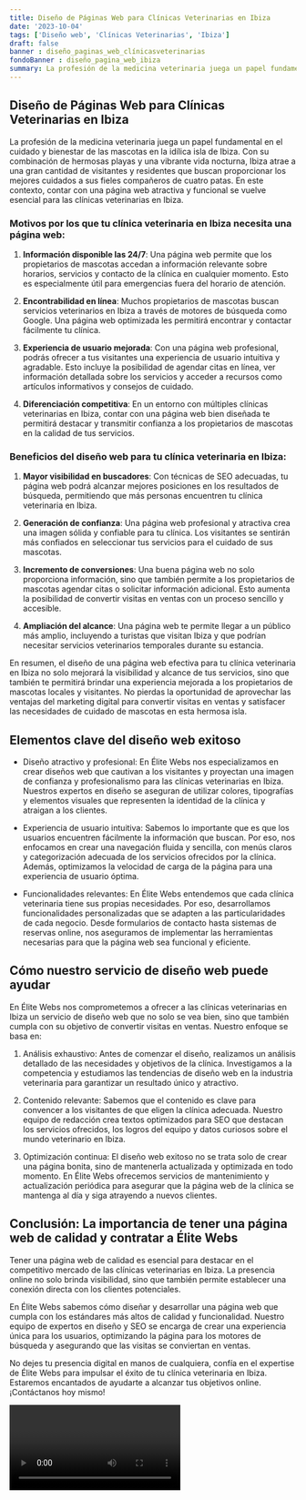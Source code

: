 ```yaml
---
title: Diseño de Páginas Web para Clínicas Veterinarias en Ibiza
date: '2023-10-04'
tags: ['Diseño web', 'Clínicas Veterinarias', 'Ibiza']
draft: false
banner : diseño_paginas_web_clínicasveterinarias
fondoBanner : diseño_pagina_web_ibiza
summary: La profesión de la medicina veterinaria juega un papel fundamental en el cuidado y bienestar de las mascotas en la idílica isla de Ibiza. Con su combinación de hermosas playas y una vibrante vida nocturna, Ibiza atrae a una gran cantidad de visitantes y residentes que buscan proporcionar los mejores cuidados a sus fieles compañeros de cuatro patas. En este contexto, contar con una página web atractiva y funcional se vuelve esencial para las clínicas veterinarias en Ibiza.
---
```


## Diseño de Páginas Web para Clínicas Veterinarias en Ibiza

La profesión de la medicina veterinaria juega un papel fundamental en el cuidado y bienestar de las mascotas en la idílica isla de Ibiza. Con su combinación de hermosas playas y una vibrante vida nocturna, Ibiza atrae a una gran cantidad de visitantes y residentes que buscan proporcionar los mejores cuidados a sus fieles compañeros de cuatro patas. En este contexto, contar con una página web atractiva y funcional se vuelve esencial para las clínicas veterinarias en Ibiza.

### Motivos por los que tu clínica veterinaria en Ibiza necesita una página web:

1. **Información disponible las 24/7**: Una página web permite que los propietarios de mascotas accedan a información relevante sobre horarios, servicios y contacto de la clínica en cualquier momento. Esto es especialmente útil para emergencias fuera del horario de atención.

2. **Encontrabilidad en línea**: Muchos propietarios de mascotas buscan servicios veterinarios en Ibiza a través de motores de búsqueda como Google. Una página web optimizada les permitirá encontrar y contactar fácilmente tu clínica.

3. **Experiencia de usuario mejorada**: Con una página web profesional, podrás ofrecer a tus visitantes una experiencia de usuario intuitiva y agradable. Esto incluye la posibilidad de agendar citas en línea, ver información detallada sobre los servicios y acceder a recursos como artículos informativos y consejos de cuidado.

4. **Diferenciación competitiva**: En un entorno con múltiples clínicas veterinarias en Ibiza, contar con una página web bien diseñada te permitirá destacar y transmitir confianza a los propietarios de mascotas en la calidad de tus servicios.

### Beneficios del diseño web para tu clínica veterinaria en Ibiza:

1. **Mayor visibilidad en buscadores**: Con técnicas de SEO adecuadas, tu página web podrá alcanzar mejores posiciones en los resultados de búsqueda, permitiendo que más personas encuentren tu clínica veterinaria en Ibiza.

2. **Generación de confianza**: Una página web profesional y atractiva crea una imagen sólida y confiable para tu clínica. Los visitantes se sentirán más confiados en seleccionar tus servicios para el cuidado de sus mascotas.

3. **Incremento de conversiones**: Una buena página web no solo proporciona información, sino que también permite a los propietarios de mascotas agendar citas o solicitar información adicional. Esto aumenta la posibilidad de convertir visitas en ventas con un proceso sencillo y accesible.

4. **Ampliación del alcance**: Una página web te permite llegar a un público más amplio, incluyendo a turistas que visitan Ibiza y que podrían necesitar servicios veterinarios temporales durante su estancia.

En resumen, el diseño de una página web efectiva para tu clínica veterinaria en Ibiza no solo mejorará la visibilidad y alcance de tus servicios, sino que también te permitirá brindar una experiencia mejorada a los propietarios de mascotas locales y visitantes. No pierdas la oportunidad de aprovechar las ventajas del marketing digital para convertir visitas en ventas y satisfacer las necesidades de cuidado de mascotas en esta hermosa isla.

<GifSeo />

<Cta />

## Elementos clave del diseño web exitoso

- Diseño atractivo y profesional: En Élite Webs nos especializamos en crear diseños web que cautivan a los visitantes y proyectan una imagen de confianza y profesionalismo para las clínicas veterinarias en Ibiza. Nuestros expertos en diseño se aseguran de utilizar colores, tipografías y elementos visuales que representen la identidad de la clínica y atraigan a los clientes.

- Experiencia de usuario intuitiva: Sabemos lo importante que es que los usuarios encuentren fácilmente la información que buscan. Por eso, nos enfocamos en crear una navegación fluida y sencilla, con menús claros y categorización adecuada de los servicios ofrecidos por la clínica. Además, optimizamos la velocidad de carga de la página para una experiencia de usuario óptima.

- Funcionalidades relevantes: En Élite Webs entendemos que cada clínica veterinaria tiene sus propias necesidades. Por eso, desarrollamos funcionalidades personalizadas que se adapten a las particularidades de cada negocio. Desde formularios de contacto hasta sistemas de reservas online, nos aseguramos de implementar las herramientas necesarias para que la página web sea funcional y eficiente.

## Cómo nuestro servicio de diseño web puede ayudar

En Élite Webs nos comprometemos a ofrecer a las clínicas veterinarias en Ibiza un servicio de diseño web que no solo se vea bien, sino que también cumpla con su objetivo de convertir visitas en ventas. Nuestro enfoque se basa en:

1. Análisis exhaustivo: Antes de comenzar el diseño, realizamos un análisis detallado de las necesidades y objetivos de la clínica. Investigamos a la competencia y estudiamos las tendencias de diseño web en la industria veterinaria para garantizar un resultado único y atractivo.

2. Contenido relevante: Sabemos que el contenido es clave para convencer a los visitantes de que eligen la clínica adecuada. Nuestro equipo de redacción crea textos optimizados para SEO que destacan los servicios ofrecidos, los logros del equipo y datos curiosos sobre el mundo veterinario en Ibiza.

3. Optimización continua: El diseño web exitoso no se trata solo de crear una página bonita, sino de mantenerla actualizada y optimizada en todo momento. En Élite Webs ofrecemos servicios de mantenimiento y actualización periódica para asegurar que la página web de la clínica se mantenga al día y siga atrayendo a nuevos clientes.

## Conclusión: La importancia de tener una página web de calidad y contratar a Élite Webs

Tener una página web de calidad es esencial para destacar en el competitivo mercado de las clínicas veterinarias en Ibiza. La presencia online no solo brinda visibilidad, sino que también permite establecer una conexión directa con los clientes potenciales.

En Élite Webs sabemos cómo diseñar y desarrollar una página web que cumpla con los estándares más altos de calidad y funcionalidad. Nuestro equipo de expertos en diseño y SEO se encarga de crear una experiencia única para los usuarios, optimizando la página para los motores de búsqueda y asegurando que las visitas se conviertan en ventas.

No dejes tu presencia digital en manos de cualquiera, confía en el expertise de Élite Webs para impulsar el éxito de tu clínica veterinaria en Ibiza. Estaremos encantados de ayudarte a alcanzar tus objetivos online. ¡Contáctanos hoy mismo!

<Video />

<CtaBot job='Clínicas Veterinarias' city='Ibiza'/>

<Gmaps query='Ibiza+españa+maps' />
